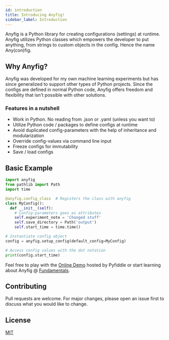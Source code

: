 ```yaml
---
id: introduction
title: Introducing Anyfig!
sidebar_label: Introduction
---
```


Anyfig is a Python library for creating configurations (settings) at runtime. Anyfig utilizes Python classes which empowers the developer to put anything, from strings to custom objects in the config. Hence the name Any(con)fig.

## Why Anyfig?

Anyfig was developed for my own machine learning experiments but has since generalized to support other types of Python projects. Since the configs are defined in normal Python code, Anyfig offers freedom and flexibility that isn't possible with other solutions.


### Features in a nutshell
* Work in Python. No reading from .json or .yaml (unless you want to)
* Utilize Python code / packages to define configs at runtime
* Avoid duplicated config-parameters with the help of inheritance and modularization
* Override config-values via command line input
* Freeze configs for immutability
* Save / load configs


## Basic Example

```python
import anyfig
from pathlib import Path
import time

@anyfig.config_class  # Registers the class with anyfig
class MyConfig():
  def __init__(self):
    # Config-parameters goes as attributes
    self.experiment_note = 'Changed stuff'
    self.save_directory = Path('output')
    self.start_time = time.time()

# Instantiate config object
config = anyfig.setup_config(default_config=MyConfig)

# Access config values with the dot notation
print(config.start_time)
```

Feel free to play with the [Online Demo](https://pyfiddle.io/fiddle/4de2f70f-e421-4326-bbb8-b06d5efa547d/?i=true) hosted by Pyfiddle or start learning about Anyfig @ [Fundamentals](fundamentals.mdx).

 

## Contributing
Pull requests are welcome. For major changes, please open an issue first to discuss what you would like to change.

## License
[MIT](https://choosealicense.com/licenses/mit/)

